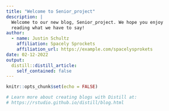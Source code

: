 ---
title: "Welcome to Senior_project"
description: |
  Welcome to our new blog, Senior_project. We hope you enjoy 
  reading what we have to say!
author:
  - name: Justin Schultz 
    affiliation: Spacely Sprockets
    affiliation_url: https://example.com/spacelysprokets
date: 02-12-2022
output:
  distill::distill_article:
    self_contained: false
---

```{r setup, include=FALSE}
knitr::opts_chunk$set(echo = FALSE)

# Learn more about creating blogs with Distill at:
# https://rstudio.github.io/distill/blog.html

```



